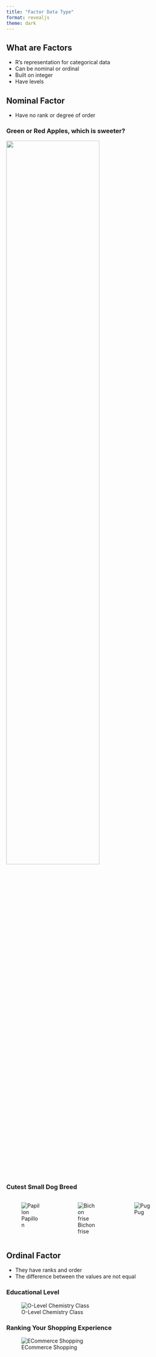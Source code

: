 ```yaml
---
title: "Factor Data Type"
format: revealjs
theme: dark
---
```


## What are Factors

- R's representation for categorical data
- Can be nominal or ordinal
- Built on integer
- Have levels

## Nominal Factor {.scrollable}
- Have no rank or degree of order

### Green or Red Apples, which is sweeter?
<img src="https://images.pexels.com/photos/209339/pexels-photo-209339.jpeg?auto=compress&cs=tinysrgb&w=1260&h=750&dpr=1" width=70%>



### Cutest Small Dog Breed
::::: {.columns}
:::: {.columns}
::: {.column width="50%"}
![Papillon](https://images.pexels.com/photos/3969717/pexels-photo-3969717.jpeg?auto=compress&cs=tinysrgb&w=1260&h=750&dpr=1)
:::

::: {.column width="50%"}
![Bichon frise](https://images.pexels.com/photos/7516846/pexels-photo-7516846.jpeg?auto=compress&cs=tinysrgb&w=1260&h=750&dpr=1)
:::
::::

::: {.column width="100%"}
![Pug](https://images.pexels.com/photos/374906/pexels-photo-374906.jpeg?auto=compress&cs=tinysrgb&w=1260&h=750&dpr=1)
:::
:::::

## Ordinal Factor {.scrollable}
- They have ranks and order
- The difference between the values are not equal

### Educational Level
![O-Level Chemistry Class](https://images.pexels.com/photos/8851603/pexels-photo-8851603.jpeg?auto=compress&cs=tinysrgb&w=1260&h=750&dpr=1)

### Ranking Your Shopping Experience
![ECommerce Shopping](https://images.pexels.com/photos/230544/pexels-photo-230544.jpeg?auto=compress&cs=tinysrgb&w=1260&h=750&dpr=1)
